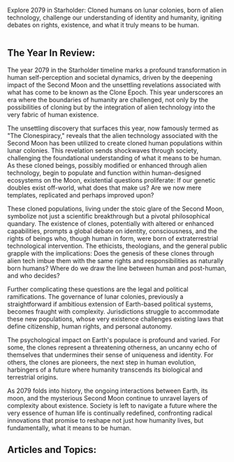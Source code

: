 Explore 2079 in Starholder: Cloned humans on lunar colonies, born of alien technology, challenge our understanding of identity and humanity, igniting debates on rights, existence, and what it truly means to be human.

<img src="https://www.blockstar.com/wp-content/uploads/2024/06/2079-clonedhumans.png" alt="" />

## The Year In Review:
The year 2079 in the Starholder timeline marks a profound transformation in human self-perception and societal dynamics, driven by the deepening impact of the Second Moon and the unsettling revelations associated with what has come to be known as the Clone Epoch. This year underscores an era where the boundaries of humanity are challenged, not only by the possibilities of cloning but by the integration of alien technology into the very fabric of human existence.

The unsettling discovery that surfaces this year, now famously termed as "The Clonespiracy," reveals that the alien technology associated with the Second Moon has been utilized to create cloned human populations within lunar colonies. This revelation sends shockwaves through society, challenging the foundational understanding of what it means to be human. As these cloned beings, possibly modified or enhanced through alien technology, begin to populate and function within human-designed ecosystems on the Moon, existential questions proliferate: If our genetic doubles exist off-world, what does that make us? Are we now mere templates, replicated and perhaps improved upon?

These cloned populations, living under the stoic glare of the Second Moon, symbolize not just a scientific breakthrough but a pivotal philosophical quandary. The existence of clones, potentially with altered or enhanced capabilities, prompts a global debate on identity, consciousness, and the rights of beings who, though human in form, were born of extraterrestrial technological intervention. The ethicists, theologians, and the general public grapple with the implications: Does the genesis of these clones through alien tech imbue them with the same rights and responsibilities as naturally born humans? Where do we draw the line between human and post-human, and who decides?

Further complicating these questions are the legal and political ramifications. The governance of lunar colonies, previously a straightforward if ambitious extension of Earth-based political systems, becomes fraught with complexity. Jurisdictions struggle to accommodate these new populations, whose very existence challenges existing laws that define citizenship, human rights, and personal autonomy.

The psychological impact on Earth's populace is profound and varied. For some, the clones represent a threatening otherness, an uncanny echo of themselves that undermines their sense of uniqueness and identity. For others, the clones are pioneers, the next step in human evolution, harbingers of a future where humanity transcends its biological and terrestrial origins.

As 2079 folds into history, the ongoing interactions between Earth, its moon, and the mysterious Second Moon continue to unravel layers of complexity about existence. Society is left to navigate a future where the very essence of human life is continually redefined, confronting radical innovations that promise to reshape not just how humanity lives, but fundamentally, what it means to be human.

## Articles and Topics:

